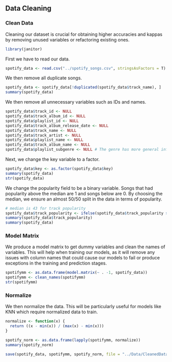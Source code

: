 ## Data Cleaning

### Clean Data

Cleaning our dataset is crucial for obtaining higher accuracies and kappas by removing unused variables or refactoring existing ones.

```r
library(janitor)
```

First we have to read our data.
```r
spotify_data <- read.csv("../spotify_songs.csv", stringsAsFactors = T)
```

We then remove all duplicate songs. 
```r
spotify_data <- spotify_data[!duplicated(spotify_data$track_name), ]
summary(spotify_data)
```

We then remove all unnecessary variables such as IDs and names.
```r
spotify_data$track_id <- NULL
spotify_data$track_album_id <- NULL
spotify_data$playlist_id <- NULL
spotify_data$track_album_release_date <- NULL
spotify_data$track_name <- NULL
spotify_data$track_artist <- NULL
spotify_data$playlist_name <- NULL
spotify_data$track_album_name <- NULL
spotify_data$playlist_subgenre <- NULL # The genre has more general info
```

Next, we change the key variable to a factor.
```r
spotify_data$key <- as.factor(spotify_data$key)
summary(spotify_data)
str(spotify_data)
```

We change the popularity field to be a binary variable.
Songs that had popularity above the median are 1 and songs below are 0.
By choosing the median, we ensure an almost 50/50 split in the data in terms of popularity.
```r
# median is 43 for track popularity
spotify_data$track_popularity <- ifelse(spotify_data$track_popularity >= 43,1,0)
summary(spotify_data$track_popularity)
summary(spotify_data)
```


### Model Matrix

We produce a model matrix to get dummy variables and clean the names of variables. This will help when training our models, as it will remove any issues with column names that could cause our models to fail or produce exceptions in the training and prediction stages.

```r
spotifymm <- as.data.frame(model.matrix(~ . -1, spotify_data))
spotifymm <- clean_names(spotifymm)
str(spotifymm)
```

### Normalize

We then normalize the data. This will be particularly useful for models like KNN which require normalized data to train.

```r
normalize <- function(x) {
  return ((x - min(x)) / (max(x) - min(x))) 
}

spotify_norm <- as.data.frame(lapply(spotifymm, normalize))
summary(spotify_norm)
```

```r
save(spotify_data, spotifymm, spotify_norm, file = "../Data/CleanedData.Rdata")
```
